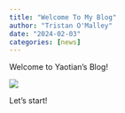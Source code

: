 ```yaml
---
title: "Welcome To My Blog"
author: "Tristan O'Malley"
date: "2024-02-03"
categories: [news]
---
```


Welcome to Yaotian's Blog!

![](thumbnail.jpg)

Let's start!
